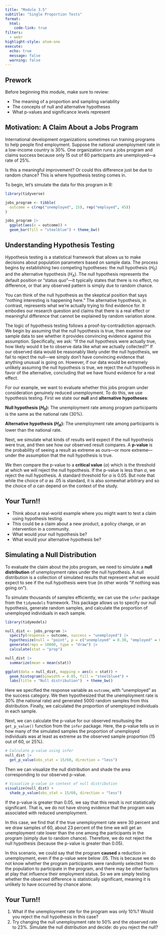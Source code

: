 ```yaml
---
title: "Module 3.5"
subtitle: "Single Proportion Tests"
format: 
  html:
    code-link: true
filters:
  - webr
highlight-style: atom-one
execute: 
  echo: true
  message: false
  warning: false
---
```


## Prework

::: {.callout-tip}
Before beginning this module, make sure to review:

- The meaning of a proportion and sampling variability
- The concepts of null and alternative hypotheses
- What p-values and significance levels represent
:::

## Motivation: A Claim About a Jobs Program

International development organizations sometimes run training programs to help people find employment. Suppose the national unemployment rate in a low-income country is 30%. One organization runs a jobs program and claims success because only 15 out of 60 participants are unemployed—a rate of 25%.

Is this a meaningful improvement? Or could this difference just be due to random chance? This is where hypothesis testing comes in.

To begin, let’s simulate the data for this program in R:

```r
library(tidyverse)

jobs_program <- tibble(
  outcome = c(rep("unemployed", 15), rep("employed", 45))
)

jobs_program |>
  ggplot(aes(x = outcome)) +
  geom_bar(fill = "steelblue") + theme_bw()
```

## Understanding Hypothesis Testing

Hypothesis testing is a statistical framework that allows us to make decisions about population parameters based on sample data. The process begins by establishing two competing hypotheses: the null hypothesis ($H_0$) and the alternative hypothesis ($H_A$). The null hypothesis represents the default position or "status quo"—it typically states that there is no effect, no difference, or that any observed pattern is simply due to random chance. 

You can think of the null hypothesis as the skeptical position that says "nothing interesting is happening here." The alternative hypothesis, in contrast, represents what we're actually trying to find evidence for. It embodies our research question and claims that there is a real effect or meaningful difference that cannot be explained by random variation alone.

The logic of hypothesis testing follows a proof-by-contradiction approach. We begin by assuming that the null hypothesis is true, then examine our sample data to see whether it provides convincing evidence against this assumption. Specifically, we ask: "If the null hypothesis were actually true, how likely would it be to observe data like what we actually collected?" If our observed data would be reasonably likely under the null hypothesis, we fail to reject the null—we simply don't have convincing evidence that anything unusual is going on. However, if our data would be extremely unlikely assuming the null hypothesis is true, we reject the null hypothesis in favor of the alternative, concluding that we have found evidence for a real effect.

For our example, we want to evaluate whether this jobs program under consideration genuinely reduced unemployment. To do this, we use hypothesis testing. First we state our **null** and **alternative hypotheses**:

**Null hypothesis ($H_0$):** The unemployment rate among program participants is the same as the national rate (30%).

**Alternative hypothesis ($H_A$):** The unemployment rate among participants is lower than the national rate.

Next, we simulate what kinds of results we’d expect if the null hypothesis were true, and then see how our observed result compares. A **p-value** is the probability of seeing a result as extreme as ours—or more extreme—under the assumption that the null hypothesis is true. 

We then compare the p-value to a **critical value** ($\alpha$) which is the threshold at which we will reject the null hypothesis. If the p-value is less than $\alpha$, we reject the null hypothesis. A standard threshold for $\alpha$ is 0.05. But note that while the choice of $\alpha$ as .05 is standard, it is also somewhat arbitrary and so the choice of $\alpha$ can depend on the context of the study.

::: {.callout-warning icon=false}
## Your Turn!!
- Think about a real-world example where you might want to test a claim using hypothesis testing. 
- This could be a claim about a new product, a policy change, or an intervention in a community.
- What would your null hypothesis be?
- What would your alternative hypothesis be?
:::

## Simulating a Null Distribution

To evaluate the claim about the jobs program, we need to simulate a **null distribution** of unemployment rates under the null hypothesis. A null distribution is a collection of simulated results that represent what we would expect to see if the null hypothesis were true (in other words "if nothing was going on"). 

To simulate thousands of samples efficiently, we can use the `infer` package from the `tidymodels` framework. This package allows us to specify our null hypothesis, generate random samples, and calculate the proportion of unemployed individuals in each sample.

```r
library(tidymodels)

null_dist <- jobs_program |>
  specify(response = outcome, success = "unemployed") |>
  hypothesize(null = "point", p = c("unemployed" = 0.30, "employed" = 0.70)) |>
  generate(reps = 10000, type = "draw") |>
  calculate(stat = "prop")

null_dist |>
  summarize(mean = mean(stat))

ggplot(data = null_dist, mapping = aes(x = stat)) +
  geom_histogram(binwidth = 0.05, fill = "steelblue4") +
  labs(title = "Null distribution")  + theme_bw()
```

Here we specified the response variable as `outcome`, with "unemployed" as the success category. We then hypothesized that the unemployment rate is 30% (the national rate) and generated 5000 random samples from this distribution. Finally, we calculated the proportion of unemployed individuals in each sample.

Next, we can calculate the p-value for our observed resultusing the `get_p_value()` function from the `infer` package. Here, the p-value tells us in how many of the simulated samples the proportion of unemployed individuals was at least as extreme as the observed sample proportion (15 out of 60, or 25%).

```r
# Calculate p-value using infer
null_dist |>
  get_p_value(obs_stat = 15/60, direction = "less")
```

Then we can visualize the null distribution and shade the area corresponding to our observed p-value. 

```r
# Visualize p-value in context of null distribution
visualize(null_dist) +
  shade_p_value(obs_stat = 15/60, direction = "less")
```

If the p-value is greater than 0.05, we say that this result is *not* statistically significant. That is, we do not have strong evidence that the program was associated with reduced unemployment. 

In this case, we find that if the true unemployment rate were 30 percent and we draw samples of 60, about 23 percent of the time we will get an unemployment rate lower than the one among the participants in the program (simply due to random chance). Therefore, we do not reject the null hypothesis (because the p-value is greater than 0.05).


::: {.callout-note}
In this scenario, we could say that the program **caused** a reduction in unemployment, even if the p-value were below .05. This is because we do not know whether the program participants were randomly selected from the population to participate in the program, and there may be other factors at play that influence their employment status. So we are simply testing whether the observed difference is statistically significant, meaning it is unlikely to have occurred by chance alone.
:::

::: {.callout-warning icon=false}
## Your Turn!!

1. What if the unemployment rate for the program was only 10%? Would you reject the null hypothesis in this case?
2. Try changing the null unemployment rate to 50% and the observed rate to 23%. Simulate the null distribution and decide: do you reject the null?
:::